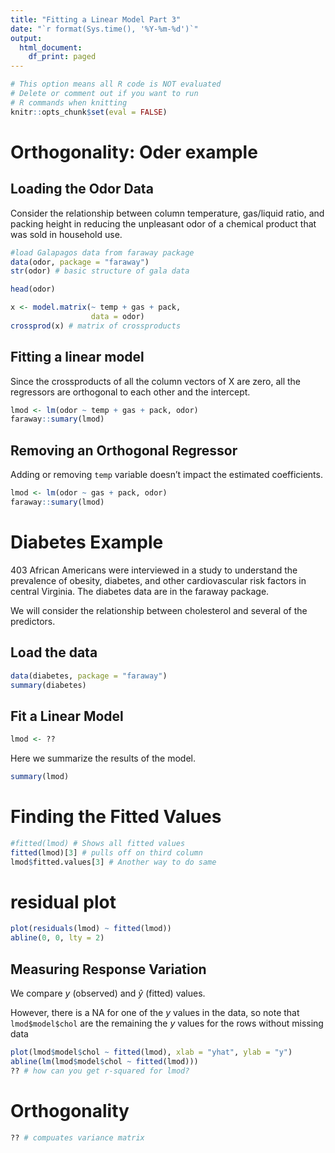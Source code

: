 ```yaml
---
title: "Fitting a Linear Model Part 3"
date: "`r format(Sys.time(), '%Y-%m-%d')`"
output:
  html_document:
    df_print: paged
---
```


```r
# This option means all R code is NOT evaluated
# Delete or comment out if you want to run 
# R commands when knitting
knitr::opts_chunk$set(eval = FALSE)
```

# Orthogonality: Oder example

## Loading the Odor Data

Consider the relationship between column temperature, gas/liquid ratio, and packing height in reducing the unpleasant odor of a chemical product that was sold in household use.

```r
#load Galapagos data from faraway package
data(odor, package = "faraway")
str(odor) # basic structure of gala data
```

```r
head(odor)
```

```r
x <- model.matrix(~ temp + gas + pack, 
                  data = odor)
crossprod(x) # matrix of crossproducts
```

## Fitting a linear model
Since the crossproducts of all the column vectors of X are zero, all the regressors are orthogonal to each other and the intercept.


```r
lmod <- lm(odor ~ temp + gas + pack, odor)
faraway::sumary(lmod)
```

## Removing an Orthogonal Regressor

Adding or removing `temp` variable doesn’t impact the estimated coefficients.


```r
lmod <- lm(odor ~ gas + pack, odor)
faraway::sumary(lmod)
```

# Diabetes Example

403 African Americans were interviewed in a study to understand the prevalence of obesity, diabetes, and other cardiovascular risk factors in central Virginia.  The diabetes data are in the faraway package.
 
We will consider the relationship between cholesterol and several of the predictors. 

## Load the data

```r
data(diabetes, package = "faraway")
summary(diabetes)
```

## Fit a Linear Model

```r
lmod <- ??
```

Here we summarize the results of the model.

```r
summary(lmod)
```

# Finding the Fitted Values

```r
#fitted(lmod) # Shows all fitted values
fitted(lmod)[3] # pulls off on third column
lmod$fitted.values[3] # Another way to do same
```

# residual plot

```r
plot(residuals(lmod) ~ fitted(lmod))
abline(0, 0, lty = 2)
```

## Measuring Response Variation 

We compare $y$ (observed) and $\hat{y}$ (fitted) values.

However, there is a NA for one of the $y$ values in the data, so
note that `lmod$model$chol` are the remaining the $y$ values for the rows without missing data

```r
plot(lmod$model$chol ~ fitted(lmod), xlab = "yhat", ylab = "y")
abline(lm(lmod$model$chol ~ fitted(lmod)))
?? # how can you get r-squared for lmod?
```

# Orthogonality

```r
?? # compuates variance matrix
```